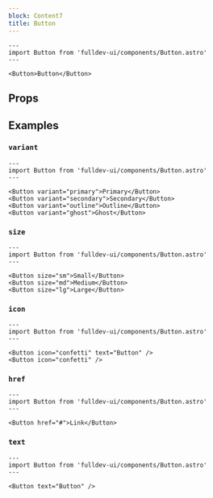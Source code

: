 ```yaml
---
block: Content7
title: Button
---
```



```astro live
---
import Button from 'fulldev-ui/components/Button.astro'
---

<Button>Button</Button>
```

## Props

<Props />

## Examples

### `variant`

```astro live
---
import Button from 'fulldev-ui/components/Button.astro'
---

<Button variant="primary">Primary</Button>
<Button variant="secondary">Secondary</Button>
<Button variant="outline">Outline</Button>
<Button variant="ghost">Ghost</Button>
```

### `size`

```astro live
---
import Button from 'fulldev-ui/components/Button.astro'
---

<Button size="sm">Small</Button>
<Button size="md">Medium</Button>
<Button size="lg">Large</Button>
```

### `icon`

```astro live
---
import Button from 'fulldev-ui/components/Button.astro'
---

<Button icon="confetti" text="Button" />
<Button icon="confetti" />
```

### `href`

```astro live
---
import Button from 'fulldev-ui/components/Button.astro'
---

<Button href="#">Link</Button>
```

### `text`

```astro live
---
import Button from 'fulldev-ui/components/Button.astro'
---

<Button text="Button" />
```
